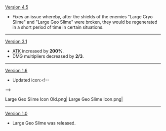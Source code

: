 {{Change History/Header}}
[[Version 4.5]]
* Fixes an issue whereby, after the shields of the enemies "Large Cryo Slime" and "Large Geo Slime" were broken, they would be regenerated in a short period of time in certain situations.
----
[[Version 3.1]]
* [[ATK]] increased by '''200%'''.
* DMG multipliers decreased by '''2/3'''.
----
[[Version 1.6]]
* Updated icon:<!--
--><gallery>
Large Geo Slime Icon Old.png|{{Color|Old}}
Large Geo Slime Icon.png|{{Color|New}}
</gallery>
----
[[Version 1.0]]
* Large Geo Slime was released.